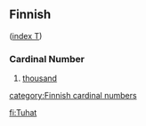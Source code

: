 ==Finnish==
([[Wiktionary:Finnish_index_t|index T]])

===Cardinal Number===

#[[thousand]]

[[category:Finnish cardinal numbers]]

[[fi:Tuhat]]